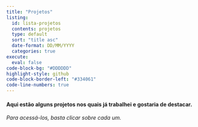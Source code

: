 ```yaml
---
title: "Projetos"
listing: 
  id: lista-projetos
  contents: projetos
  type: default
  sort: "title asc"
  date-format: DD/MM/YYYY
  categories: true
execute:
  eval: false
code-block-bg: "#DDDDDD"
highlight-style: github
code-block-border-left: "#334061"
code-line-numbers: true
---
```


<h4>Aqui estão alguns projetos nos quais já trabalhei e gostaria de destacar.</h4>

*Para acessá-los, basta clicar sobre cada um.*

<br>

::: {#lista-projetos}
:::
